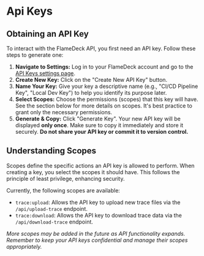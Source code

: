 
# Api Keys

## Obtaining an API Key

To interact with the FlameDeck API, you first need an API key. Follow these steps to generate one:

1.  **Navigate to Settings:** Log in to your FlameDeck account and go to the [API Keys settings page](/settings/api-keys).
2.  **Create New Key:** Click on the "Create New API Key" button.
3.  **Name Your Key:** Give your key a descriptive name (e.g., "CI/CD Pipeline Key", "Local Dev Key") to help you identify its purpose later.
4.  **Select Scopes:** Choose the permissions (scopes) that this key will have. See the section below for more details on scopes. It's best practice to grant only the necessary permissions.
5.  **Generate & Copy:** Click "Generate Key". Your new API key will be displayed **only once**. Make sure to copy it immediately and store it securely. **Do not share your API key or commit it to version control.**

## Understanding Scopes

Scopes define the specific actions an API key is allowed to perform. When creating a key, you select the scopes it should have. This follows the principle of least privilege, enhancing security.

Currently, the following scopes are available:

- `trace:upload`: Allows the API key to upload new trace files via the `/api/upload-trace` endpoint.
- `trace:download`: Allows the API key to download trace data via the `/api/download-trace` endpoint.

_More scopes may be added in the future as API functionality expands. Remember to keep your API keys confidential and manage their scopes appropriately._

<DocsPager title="MCP Server" href="/docs/mcp-server" />